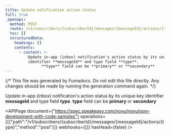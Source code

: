 ```yaml
---
title: Update notification action status
full: true
_openapi:
  method: POST
  route: /v1/subscribers/{subscriberId}/messages/{messageId}/actions/{type}
  toc: []
  structuredData:
    headings: []
    contents:
      - content: >-
          Update in-app (inbox) notification's action status by its unique key
          identifier **messageId** and type field **type**. 
                **type** field can be **primary** or **secondary**
---
```


{/* This file was generated by Fumadocs. Do not edit this file directly. Any changes should be made by running the generation command again. */}

Update in-app (inbox) notification's action status by its unique key identifier **messageId** and type field **type**. 
      **type** field can be **primary** or **secondary**

<APIPage document={"https://spec.speakeasy.com/novu/novu/json-development-with-code-samples"} operations={[{"path":"/v1/subscribers/{subscriberId}/messages/{messageId}/actions/{type}","method":"post"}]} webhooks={[]} hasHead={false} />